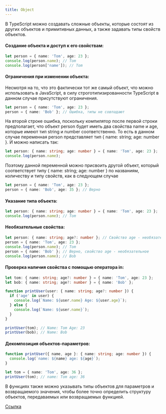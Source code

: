 ```yaml
---
title: Object
---
```


В TypeScript можно создавать сложные объекты, которые состоят из других объектов и примитивных данных, а также задавать типы свойств объектов.

#### Создание объекта и доступ к его свойствам:

```typescript
let person = { name: 'Tom', age: 23 };
console.log(person.name); // Tom
console.log(person['name']); // Tom
```

#### Ограничения при изменении объекта:

Несмотря на то, что это фактически тот же самый объект, что можно использовать в JavaScript, в силу строготипизированности TypeScript в данном случае присутствуют ограничения.

```typescript
let person = { name: 'Tom', age: 23 };
person = { name: 'Bob' }; // Ошибка, типы не совпадают
```

На второй строке ошибка, поскольку компилятор после первой строки предполагает, что объект person будет иметь два свойства name и age, которые имеют тип string и number соответственно. То есть в данном случае переменная person представляет тип { name: string; age: number }. И можно написать так:

```typescript
let person: { name: string; age: number } = { name: 'Tom', age: 23 };
console.log(person.name);
```

Поэтому данной переменной можно присвоить другой объект, который соответствует типу { name: string; age: number } по названиям, количеству и типу свойств, как в следующем случае

```typescript
let person = { name: 'Tom', age: 23 };
person = { name: 'Bob', age: 35 }; // Верно
```

#### Указание типа объекта:

```typescript
let person: { name: string; age: number } = { name: 'Tom', age: 23 };
console.log(person.name); // Tom
```

#### Необязательные свойства:

```typescript
let person: { name: string; age?: number }; // Свойство age - необязательное
person = { name: 'Tom', age: 23 };
console.log(person.name); // Tom
person = { name: 'Bob' }; // Верно, свойство age - необязательное
console.log(person.name); // Bob
```

#### Проверка наличия свойства с помощью оператора in:

```typescript
let tom: { name: string; age?: number } = { name: 'Tom', age: 23 };
let bob: { name: string; age?: number } = { name: 'Bob' };

function printUser(user: { name: string; age?: number }) {
  if ('age' in user) {
    console.log(`Name: ${user.name} Age: ${user.age}`);
  } else {
    console.log(`Name: ${user.name}`);
  }
}

printUser(tom); // Name: Tom Age: 23
printUser(bob); // Name: Bob
```

#### Декомпозиция объектов-параметров:

```typescript
function printUser({ name, age }: { name: string; age: number }) {
  console.log(`name: ${name} age: ${age}`);
}

let tom = { name: 'Tom', age: 36 };
printUser(tom); // name: Tom age: 36
```

В функциях также можно указывать типы объектов для параметров и возвращаемого значения, чтобы более точно определить структуру объектов, передаваемых или возвращаемых функцией.

[Ссылка](https://metanit.com/web/typescript/2.3.php)
